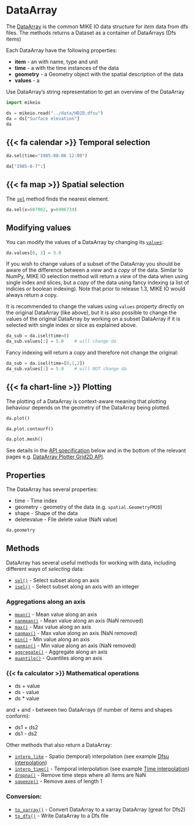 # DataArray

The [DataArray](`mikeio.DataArray`) is the common MIKE IO data structure 
for *item* data from dfs files. 
The [](`mikeio.read`) methods returns a Dataset as a container of DataArrays (Dfs items)

Each DataArray have the following properties:

* **item** - an  [](`mikeio.ItemInfo`) with name, type and unit
* **time** - a [](`pandas.DatetimeIndex`) with the time instances of the data
* **geometry** - a Geometry object with the spatial description of the data
* **values** - a [](`numpy.ndarray`)

Use DataArray's string representation to get an overview of the DataArray


```python
import mikeio

ds = mikeio.read("../data/HD2D.dfsu")
da = ds["Surface elevation"]
da
```


## {{< fa calendar >}} Temporal selection

```python
da.sel(time="1985-08-06 12:00")
```

```python
da["1985-8-7":]
```

## {{< fa map >}} Spatial selection
             
The [`sel`](`mikeio.DataArray.sel`) method finds the nearest element.

```python
da.sel(x=607002, y=6906734)
```

## Modifying values

You can modify the values of a DataArray by changing its [`values`](`mikeio.DataArray.values`): 

```python
da.values[0, 3] = 5.0
```

If you wish to change values of a subset of the DataArray you should be aware of the difference between a _view_ and a _copy_ of the data. Similar to NumPy, MIKE IO selection method will return a _view_ of the data when using single index and slices, but a _copy_ of the data using fancy indexing (a list of indicies or boolean indexing). Note that prior to release 1.3, MIKE IO would always return a copy. 

It is recommended to change the values using `values` property directly on the original DataArray (like above), but it is also possible to change the values of the original DataArray by working on a subset DataArray if it is selected with single index or slice as explained above. 

```python
da_sub = da.isel(time=0)
da_sub.values[:] = 5.0    # will change da
```

Fancy indexing will return a _copy_ and therefore not change the original:

```python
da_sub = da.isel(time=[0,1,2])
da_sub.values[:] = 5.0    # will NOT change da
```




## {{< fa chart-line >}} Plotting

The plotting of a DataArray is context-aware meaning that plotting behaviour depends on the geometry of the DataArray being plotted. 

```python
da.plot()
```

```python
da.plot.contourf()
```

```python
da.plot.mesh()
```

See details in the [API specification](`mikeio.dataset._data_plot._DataArrayPlotter`) below and in the bottom of the relevant pages e.g. [DataArray Plotter Grid2D API](`mikeio.dataset._data_plot._DataArrayPlotterGrid2D`).



## Properties

The DataArray has several properties:

* time - Time index
* geometry - geometry of the data (e.g. `spatial.GeometryFM2D`)
* shape - Shape of the data
* deletevalue - File delete value (NaN value)

```python
da.geometry
```


## Methods

DataArray has several useful methods for working with data, 
including different ways of *selecting* data:

* [`sel()`](`mikeio.DataArray.sel`) - Select subset along an axis
* [`isel()`](`mikeio.DataArray.isel`) - Select subset along an axis with an integer

###  Aggregations along an axis

* [`mean()`](`mikeio.DataArray.mean`) - Mean value along an axis
* [`nanmean()`](`mikeio.DataArray.nanmean`) - Mean value along an axis (NaN removed)
* [`max()`](`mikeio.DataArray.max`) - Max value along an axis
* [`nanmax()`](`mikeio.DataArray.nanmax`) - Max value along an axis (NaN removed)
* [`min()`](`mikeio.DataArray.min`) - Min value along an axis
* [`nanmin()`](`mikeio.DataArray.nanmin`) - Min value along an axis (NaN removed)
* [`aggregate()`](`mikeio.DataArray.aggregate`) - Aggregate along an axis
* [`quantile()`](`mikeio.DataArray.quantile`) - Quantiles along an axis

### {{< fa calculator >}} Mathematical operations
* ds + value
* ds - value
* ds * value

and + and - between two DataArrays (if number of items and shapes conform):

* ds1 + ds2
* ds1 - ds2

Other methods that also return a DataArray:

* [`interp_like`](`mikeio.DataArray.interp_like`) - Spatio (temporal) interpolation (see example [Dfsu interpolation](../examples/Dfsu-2D-interpolation.qmd))
* [`interp_time()`](`mikeio.DataArray.interp_time`) - Temporal interpolation (see example [Time interpolation](../examples/Time-interpolation.qmd))
* [`dropna()`](`mikeio.DataArray.dropna`) - Remove time steps where all items are NaN
* [`squeeze()`](`mikeio.DataArray.squeeze`) - Remove axes of length 1

### Conversion:

* [`to_xarray()`](`mikeio.DataArray.to_xarray`) - Convert DataArray to a xarray DataArray (great for Dfs2)
* [`to_dfs()`](`mikeio.DataArray.to_dfs`) - Write DataArray to a Dfs file



